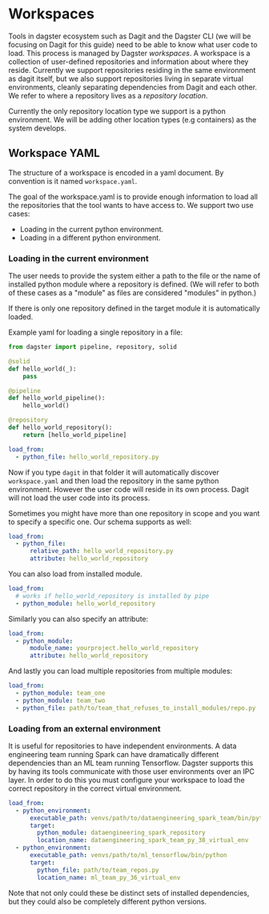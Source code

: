 
<DynamicMetaTags title="Workspaces | Dagster" />

# Workspaces

Tools in dagster ecosystem such as Dagit and the Dagster CLI (we will be focusing on Dagit for this guide)
need to be able to know what user code to load. This process is managed by Dagster _workspaces_. A workspace
is a collection of user-defined repositories and information about where they reside. Currently we
support repositories residing in the same environment as dagit itself, but we also support repositories
living in separate virtual environments, cleanly separating dependencies from Dagit and each other.
We refer to where a repository lives as a _repository location_.

Currently the only repository location type we support is a python environment. We will be adding
other location types (e.g containers) as the system develops.

## Workspace YAML

The structure of a workspace is encoded in a yaml document. By convention is it named `workspace.yaml`.

The goal of the workspace.yaml is to provide enough information to load all the repositories that the tool
wants to have access to. We support two use cases:

- Loading in the current python environment.
- Loading in a different python environment.

### Loading in the current environment

The user needs to provide the system either a path to the file or the name of installed python module
where a repository is defined. (We will refer to both of these cases as a "module" as files
are considered "modules" in python.)

If there is only one repository defined in the target module it is automatically loaded.

Example yaml for loading a single repository in a file:

```python caption=hello_world_repository.py
from dagster import pipeline, repository, solid

@solid
def hello_world(_):
    pass

@pipeline
def hello_world_pipeline():
    hello_world()

@repository
def hello_world_repository():
    return [hello_world_pipeline]
```

```yaml caption=workspace.yaml
load_from:
  - python_file: hello_world_repository.py
```

Now if you type `dagit` in that folder it will automatically discover `workspace.yaml` and then
load the repository in the same python environment. However the user code will reside in its own process.
Dagit will not load the user code into its process.

Sometimes you might have more than one repository in scope and you want to specify a specific
one. Our schema supports as well:

```yaml caption=workspace.yaml
load_from:
  - python_file:
      relative_path: hello_world_repository.py
      attribute: hello_world_repository
```

You can also load from installed module.

```yaml caption=workspace.yaml
load_from:
  # works if hello_world_repository is installed by pipe
  - python_module: hello_world_repository
```

Similarly you can also specify an attribute:

```yaml caption=workspace.yaml
load_from:
  - python_module:
      module_name: yourproject.hello_world_repository
      attribute: hello_world_repository
```

And lastly you can load multiple repositories from multiple modules:

```yaml caption=workspace.yaml
load_from:
  - python_module: team_one
  - python_module: team_two
  - python_file: path/to/team_that_refuses_to_install_modules/repo.py
```

### Loading from an external environment

It is useful for repositories to have independent environments. A data engineering
team running Spark can have dramatically different dependencies than an ML team
running Tensorflow. Dagster supports this by having its tools communicate with
those user environments over an IPC layer. In order to do this you must configure
your workspace to load the correct repository in the correct virtual environment.

```yaml caption=workspace.yaml
load_from:
  - python_environment:
      executable_path: venvs/path/to/dataengineering_spark_team/bin/python
      target:
        python_module: dataengineering_spark_repository
        location_name: dataengineering_spark_team_py_38_virtual_env
  - python_environment:
      executable_path: venvs/path/to/ml_tensorflow/bin/python
      target:
        python_file: path/to/team_repos.py
        location_name: ml_team_py_36_virtual_env
```

Note that not only could these be distinct sets of installed dependencies, but they
could also be completely different python versions.
